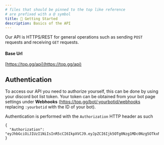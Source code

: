 ```yaml
---
# files that should be pinned to the top like reference
# are prefixed with a @ symbol
title: 🌟 Getting Started
description: Basics of the API
---
```


Our API is HTTPS/REST for general operations such as sending `POST` requests and receiving `GET` requests.

#### Base Url

[https://top.gg/api](https://top.gg/api)

## Authentication

To access our API you need to authorize yourself, this can be done by using your discord bot list token. Your token can be obtained from your bot page settings under **Webhooks** (https://top.gg/bot/:yourbotid/webhooks replacing `:yourbotid` with the ID of your bot).

Authentication is performed with the `Authorization` HTTP header as such

```json:title=HTTP%20Headers
{
  "Authorization": "eyJhbGciOiJIUzI1NiIsInR5cCI6IkpXVCJ9.eyJpZCI6Ijk5OTg0Nzg1MDc0Nzg5OTkxNCIsImJvdCI6dHJ1ZSwiaWF0IjoxNjYwNTQ1NTI5fQ.OG7MMqmgcUtFmRjdKplwlrxMECTILkSS6e3iYNwr8YU"
}
```

